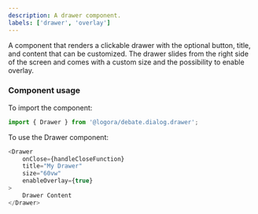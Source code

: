 ```yaml
---
description: A drawer component.
labels: ['drawer', 'overlay']
---
```



A component that renders a clickable drawer with the optional button, title, and content that can be customized. 
The drawer slides from the right side of the screen and comes with a custom size and the possibility to enable overlay.

### Component usage

To import the component:
```js
import { Drawer } from '@logora/debate.dialog.drawer';
```

To use the Drawer component:

```js
<Drawer 
    onClose={handleCloseFunction}
    title="My Drawer"
    size="60vw"
    enableOverlay={true}
>
    Drawer Content
</Drawer>
```